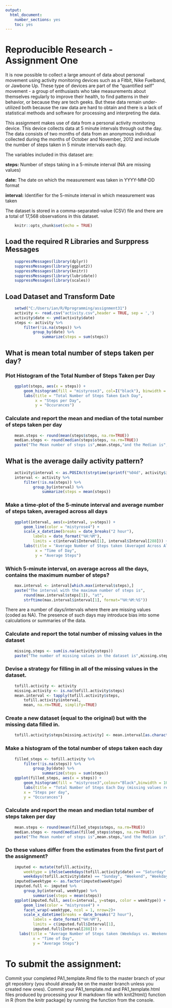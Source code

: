 ---
output: 
  html_document: 
    number_sections: yes
    toc: yes
---
# Reproducible Research - Assignment One   #

It is now possible to collect a large amount of data about personal movement using activity monitoring devices such as a Fitbit, Nike Fuelband, or Jawbone Up. These type of devices are part of the "quantified self" movement - a group of enthusiasts who take measurements about themselves regularly to improve their health, to find patterns in their behavior, or because they are tech geeks. But these data remain under-utilized both because the raw data are hard to obtain and there is a lack of statistical methods and software for processing and interpreting the data.

This assignment makes use of data from a personal activity monitoring device. This device collects data at 5 minute intervals through out the day. The data consists of two months of data from an anonymous individual collected during the months of October and November, 2012 and include the number of steps taken in 5 minute intervals each day.

The variables included in this dataset are:

  **steps:** Number of steps taking in a 5-minute interval (NA are missing values)
  
  **date:** The date on which the measurement was taken in YYYY-MM-DD format
  
  **interval:** Identifier for the 5-minute interval in which measurement was taken
  
The dataset is stored in a comma-separated-value (CSV) file and there are a total of 17,568 observations in this dataset.

```{r setup, include=FALSE}
    knitr::opts_chunk$set(echo = TRUE)
```
##  Load the required R Libraries and Surppress Messages
```{r}
    suppressMessages(library(dplyr))
    suppressMessages(library(ggplot2))
    suppressMessages(library(knitr))
    suppressMessages(library(lubridate))
    suppressMessages(library(scales))
```
##  Load Dataset and Transform Date
```{r}
    setwd("C:/Users/ian/R/Rprogramming/assignment31")
    activity <- read.csv("activity.csv",header = TRUE, sep = ',')
    activity$date <- ymd(activity$date)
    steps <- activity %>% 
        filter(!is.na(steps)) %>%
            group_by(date) %>% 
                summarize(steps = sum(steps))
```
##  What is mean total number of steps taken per day?  ##
###   Plot Histogram of the Total Number of Steps Taken per Day
```{r Q1a}
    ggplot(steps, aes(x = steps)) +
        geom_histogram(fill = "mistyrose3", col=I("black"), binwidth = 1000) +
        labs(title = "Total Number of Steps Taken Each Day",
             x = "Steps per Day", 
             y = "Occurances")
```

###   Calculate and report the mean and median of the total number of steps taken per day
```{r Q1b}
    mean.steps <- round(mean(steps$steps, na.rm=TRUE))
    median.steps <- round(median(steps$steps, na.rm=TRUE))
    paste("The Mean number of steps is",mean.steps,"and the Median is",median.steps)
```
##  What is the average daily activity pattern?  ##
```{r Q2}
    activity$interval <- as.POSIXct(strptime(sprintf("%04d", activity$interval), "%H%M"))
    interval <- activity %>% 
        filter(!is.na(steps)) %>% 
            group_by(interval) %>% 
                summarize(steps = mean(steps))
```
###   Make a time-plot of the 5-minute interval and average number of steps taken, averaged across all days
```{r Q2a}
    ggplot(interval, aes(x=interval, y=steps)) +
        geom_line(color = "mistyrose4") +
        scale_x_datetime(breaks = date_breaks("2 hour"), 
            labels = date_format("%H:%M"),
            limits = c(interval$Interval[1], interval$Interval[288])) +
        labs(title = "Average Number of Steps taken (Averaged Across All Days)", 
             x = "Time of Day", 
             y = "Average Steps")
```

###   Which 5-minute interval, on average across all the days, contains the maximum number of steps?
```{r Q2b}
    max.interval <- interval[which.max(interval$steps),]
    paste("The interval with the maximum number of steps is",
        round(max.interval$steps[1]), "at",
        strftime(max.interval$interval[1], format="%H:%M:%S"))
```
There are a number of days/intervals where there are missing values (coded as NA). The presence of such days may introduce bias into some calculations or summaries of the data.
    
###   Calculate and report the total number of missing values in the dataset 
```{r Q2b1}
    missing.steps <- sum(is.na(activity$steps))
    paste("The number of missing values in the dataset is",missing.steps)
```
###   Devise a strategy for filling in all of the missing values in the dataset. 
```{r Q2b2}
    tofill.activity <- activity
    missing.activity <- is.na(tofill.activity$steps)
    mean.interval <- tapply(tofill.activity$steps,
        tofill.activity$interval, 
        mean, na.rm=TRUE, simplify=TRUE)
```
###   Create a new dataset (equal to the original) but with the missing data filled in.
```{r Q2b3}
    tofill.activity$steps[missing.activity] <- mean.interval[as.character(tofill.activity$interval[missing.activity])]
```
###   Make a histogram of the total number of steps taken each day
```{r Q2b4}
    filled_steps <- tofill.activity %>%
        filter(!is.na(steps)) %>% 
            group_by(date) %>% 
                summarize(steps = sum(steps))
    ggplot(filled_steps, aes(x = steps)) +
        geom_histogram(fill = "mistyrose3",colour="Black",binwidth = 1000) +
        labs(title = "Total Number of Steps Each Day (missing values replaced)", 
        x = "Steps per day",
        y = "Occurances")
```

###   Calculate and report the mean and median total number of steps taken per day   ###
```{r Q2b5}
    mean.steps <- round(mean(filled_steps$steps, na.rm=TRUE))
    median.steps <- round(median(filled_steps$steps, na.rm=TRUE))
    paste("The Mean number of steps is",mean.steps,"and the Median is",median.steps)
```
###   Do these values differ from the estimates from the first part of the assignment?   ###
```{r Q2b6}
    imputed <- mutate(tofill.activity, 
        weektype = ifelse(weekdays(tofill.activity$date) == "Saturday" |
        weekdays(tofill.activity$date) == "Sunday", "Weekend", "Weekday"))
    imputed$weektype <- as.factor(imputed$weektype)
    imputed.full <- imputed %>%
        group_by(interval, weektype) %>%
            summarise(steps = mean(steps)) 
    ggplot(imputed.full, aes(x=interval, y=steps, color = weektype)) +
        geom_line(color = "mistyrose4") +
        facet_wrap(~weektype, ncol = 1, nrow=2)+
        scale_x_datetime(breaks = date_breaks("2 hour"),
            labels = date_format("%H:%M"),
            limits = c(imputed.full$Interval[1],
            imputed.full$Interval[288])) +
      labs(title = "Average Number of Steps taken (Weekdays vs. Weekends)",
            x = "Time of Day", 
            y = "Average Steps")
```

#  To submit the assignment:
Commit your completed PA1_template.Rmd file to the master branch of your git repository (you should already be on the master branch unless you created new ones). Commit your PA1_template.md and PA1_template.html files produced by processing your R markdown file with knit2html() function in R (from the knitr package) by running the function from the console.
